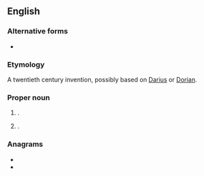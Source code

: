 {{also|darian|darían}}

==English==

===Alternative forms===
* {{l|en|Darien}}

===Etymology===
A twentieth century invention, possibly based on [[Darius]] or [[Dorian]].

===Proper noun===
{{en-proper noun}}

# {{given name|male|from=coinages}}.
# {{given name|female|from=coinages}}.

===Anagrams===
* {{l|en|Adrian}}
* {{l|en|radian}}